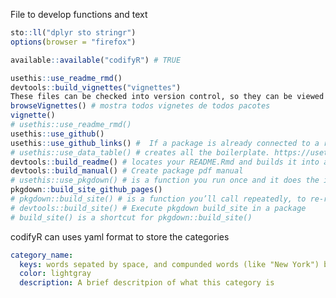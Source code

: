  File to develop functions and text

```r
sto::ll("dplyr sto stringr")
options(browser = "firefox")
```
```r
available::available("codifyR") # TRUE
```
```r
usethis::use_readme_rmd()
devtools::build_vignettes("vignettes")
These files can be checked into version control, so they can be viewed with browseVignettes() and vignette() if the package has been loaded with load_all()
browseVignettes() # mostra todos vignetes de todos pacotes
vignette()
# usethis::use_readme_rmd()
usethis::use_github()
usethis::use_github_links() #  If a package is already connected to a remote GitHub repository, usethis::use_github_links() can be called to just add the relevant links to DESCRIPTION.'use_github_links()'
# usethis::use_data_table() # creates all the boilerplate. https://usethis.r-lib.org/reference/use_data_table.html
devtools::build_readme() # locates your README.Rmd and builds it into a README.md
devtools::build_manual() # Create package pdf manual
# usethis::use_pkgdown() # is a function you run once and it does the initial, minimal setup necessary to start using pkgdown:
pkgdown::build_site_github_pages()
# pkgdown::build_site() # is a function you’ll call repeatedly, to re-render your site locally. In an extremely barebones package, https://r-pkgs.org/website.html
# devtools::build_site() # Execute pkgdown build_site in a package
# build_site() is a shortcut for pkgdown::build_site()
```


codifyR can uses yaml format to store the categories 

```yml
category_name:
  keys: words sepated by space, and compunded words (like "New York") binded by underscore, like "New_York".
  color: lightgray
  description: A brief descritpion of what this category is
```




